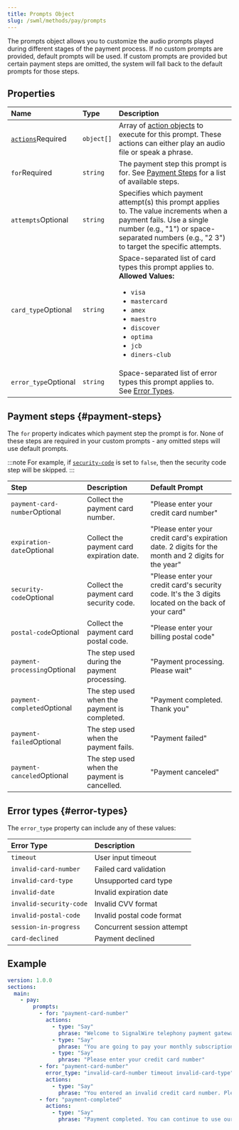 ```yaml
---
title: Prompts Object
slug: /swml/methods/pay/prompts
---
```


[actions-object]: /swml/methods/pay/prompts/actions
[pay-method]: /swml/methods/pay

The prompts object allows you to customize the audio prompts played during different stages of the payment process. 
If no custom prompts are provided, default prompts will be used. If custom prompts are provided but certain payment steps are omitted, the system will fall back to the default prompts for those steps.

## Properties

| Name                                             | Type       | Description                                                                                                                |
|:--------------------------------------------------|:-----------|:---------------------------------------------------------------------------------------------------------------------------|
| [`actions`][actions-object]<span className="required-arg">Required</span> | `object[]`   | Array of [action objects][actions-object] to execute for this prompt. These actions can either play an audio file or speak a phrase. |
| `for`<span className="required-arg">Required</span> | `string`   | The payment step this prompt is for. See [Payment Steps](#payment-steps) for a list of available steps.                                                     |
| `attempts`<span className="optional-arg">Optional</span> | `string` | Specifies which payment attempt(s) this prompt applies to. The value increments when a payment fails. Use a single number (e.g., "1") or space-separated numbers (e.g., "2 3") to target the specific attempts. |
| `card_type`<span className="optional-arg">Optional</span> | `string` | Space-separated list of card types this prompt applies to.<br/>**Allowed Values:** <ul><li>`visa`</li><li>`mastercard`</li><li>`amex`</li><li>`maestro`</li><li>`discover`</li><li>`optima`</li><li>`jcb`</li><li>`diners-club`</li></ul>                                                                  |
| `error_type`<span className="optional-arg">Optional</span> | `string` | Space-separated list of error types this prompt applies to. See [Error Types](#error-types).                              |


## Payment steps {#payment-steps}

The `for` property indicates which payment step the prompt is for. 
None of these steps are required in your custom prompts - any omitted steps will use default prompts.

:::note
For example, if [`security-code`][pay-method] is set to `false`, then the security code step will be skipped.
:::


| Step                 | Description                         | Default Prompt                    |
|:---------------------|:------------------------------------|:-----------------------------------------|
| `payment-card-number`<span className="optional-arg">Optional</span>  | Collect the payment card number.              | "Please enter your credit card number"   |
| `expiration-date`<span className="optional-arg">Optional</span>      | Collect the payment card expiration date.          | "Please enter your credit card's expiration date. 2 digits for the month and 2 digits for the year" |
| `security-code`<span className="optional-arg">Optional</span>        | Collect the payment card security code.        | "Please enter your credit card's security code. It's the 3 digits located on the back of your card" |
| `postal-code`<span className="optional-arg">Optional</span>          | Collect the payment card postal code.              | "Please enter your billing postal code"   |
| `payment-processing`<span className="optional-arg">Optional</span>   | The step used during the payment processing.           | "Payment processing. Please wait"         |
| `payment-completed`<span className="optional-arg">Optional</span>    | The step used when the payment is completed.              | "Payment completed. Thank you"            |
| `payment-failed`<span className="optional-arg">Optional</span>       | The step used when the payment fails.                  | "Payment failed"                          |
| `payment-canceled`<span className="optional-arg">Optional</span>     | The step used when the payment is cancelled.            | "Payment canceled"                        |


## Error types {#error-types}

The `error_type` property can include any of these values:

| Error Type                 | Description                |
|:---------------------------|:---------------------------|
| `timeout`                    | User input timeout         |
| `invalid-card-number`        | Failed card validation     |
| `invalid-card-type`          | Unsupported card type      |
| `invalid-date`               | Invalid expiration date    |
| `invalid-security-code`      | Invalid CVV format         |
| `invalid-postal-code`        | Invalid postal code format |
| `session-in-progress`        | Concurrent session attempt |
| `card-declined`              | Payment declined           |

## Example

```yaml andJSON
version: 1.0.0
sections:
  main:
    - pay:
        prompts:
          - for: "payment-card-number"
            actions:
              - type: "Say"
                phrase: "Welcome to SignalWire telephony payment gateway!"
              - type: "Say"
                phrase: "You are going to pay your monthly subscription fee"
              - type: "Say"
                phrase: "Please enter your credit card number"
          - for: "payment-card-number"
            error_type: "invalid-card-number timeout invalid-card-type"
            actions:
              - type: "Say"
                phrase: "You entered an invalid credit card number. Please try again."
          - for: "payment-completed"
            actions:
              - type: "Say"
                phrase: "Payment completed. You can continue to use our services."
``` 